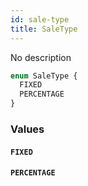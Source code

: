 ```yaml
---
id: sale-type
title: SaleType
---
```



No description

```graphql
enum SaleType {
  FIXED
  PERCENTAGE
}
```


### Values

#### `FIXED` 




#### `PERCENTAGE` 






